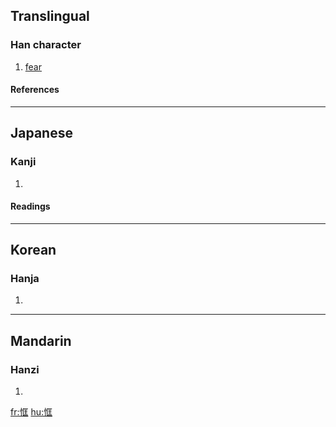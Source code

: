 ==Translingual==
===Han character===
{{Han char|rn=61|rad=心|as=06|sn=9|four=9101<sub>1</sub>|canj=心尸一土 (PSMG)}}
# [[fear]]
====References====
{{Han ref|kx=0383.280|dkj=10529|dj=0714.040|hdz=42293.110|uh=6047|ud=24647|bh=CEC6|bd=52934}}
----
==Japanese==
===Kanji===
{{ja-kanji|grade=|rs=心06}}
# {{defn|Japanese}} 
====Readings====
{{ja-readings|on=[[きょう]] (kyō), [[こう]] (kō)|kun=[[つね]] (tsune)}}
----
==Korean==
===Hanja===
{{ko-hanja|hangeul=광|eumhun=|rv=gwang|mr=kwang|y=kwang}}
# {{defn|Korean}}
----
==Mandarin==
===Hanzi===
{{cmn-hanzi|pin=[[kuāng]] ([[kuang1]])|wg=k'uang<sup>1</sup>}}
# {{defn|Mandarin}}

[[fr:恇]]
[[hu:恇]]